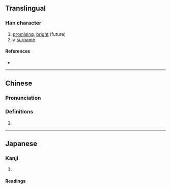 {{character info/new}}
==Translingual==

===Han character===
{{Han char|rn=72|rad=日|as=13|sn=17|four=|canj=AWLJ|ids=⿰日睪}}

# [[promising]], [[bright]] (future)
# a [[surname]]

====References====
* {{Han ref|kx=0500.260|dkj=14194|dj=0870.170|hdz=21538.100|uh=66CE|ud=26318}}

----

==Chinese==
{{zh-forms}}

===Pronunciation===
{{zh-pron
|m=yì
|c=jik6
|mc=
|oc=
|ma=
|cat=a,pn
}}

===Definitions===
{{zh-hanzi}}

# {{rfdef|lang=zh}}

----

==Japanese==

===Kanji===
{{ja-kanji|grade=|rs=日13}}

# {{defn|lang=ja|sort=日13}}

====Readings====
{{ja-readings
|goon=やく
|kanon=えき
|kun=ひかぶ
}}